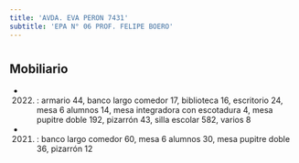 ```yaml
---
title: 'AVDA. EVA PERON 7431'
subtitle: 'EPA N° 06 PROF. FELIPE BOERO'
---
```


#


## Mobiliario

*  (2022) : armario 44, banco largo comedor 17, biblioteca 16, escritorio 24, mesa 6 alumnos 14, mesa integradora con escotadura 4, mesa pupitre doble 192, pizarrón 43, silla escolar 582, varios 8 

*  (2021) : banco largo comedor 60, mesa 6 alumnos 30, mesa pupitre doble 36, pizarrón 12 



